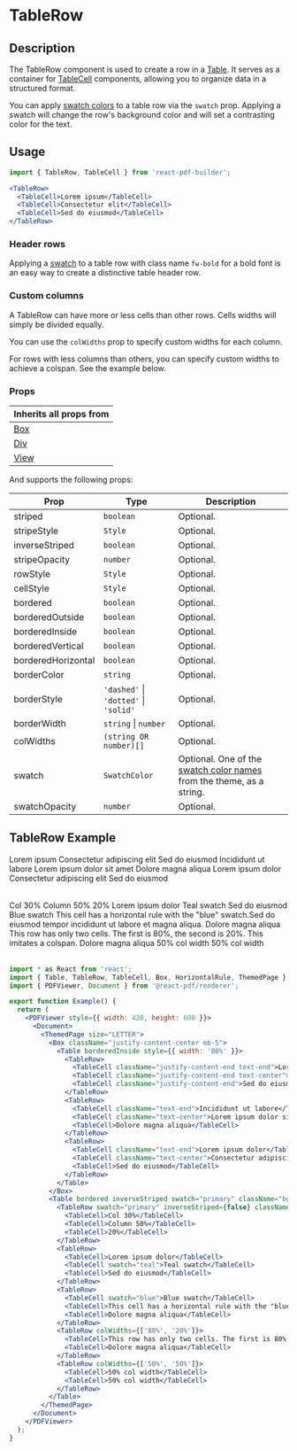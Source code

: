 

<Meta title="Documentation/Components/Tables/TableRow" />

<h1>TableRow</h1>

## Description

The TableRow component is used to create a row in a [Table](https://justinmahar.github.io/react-pdf-builder/?path=/docs/documentation-components-tables-table--docs). It serves as a container for [TableCell](https://justinmahar.github.io/react-pdf-builder/?path=/docs/documentation-components-tables-tablecell--docs) components, allowing you to organize data in a structured format. 

You can apply [swatch colors](https://justinmahar.github.io/react-pdf-builder/?path=/docs/documentation-themes--docs#swatch-colors) to a table row via the `swatch` prop. Applying a swatch will change the row's background color and will set a contrasting color for the text.

## Usage

```jsx
import { TableRow, TableCell } from 'react-pdf-builder';
```

```jsx
<TableRow>
  <TableCell>Lorem ipsum</TableCell>
  <TableCell>Consectetur elit</TableCell>
  <TableCell>Sed do eiusmod</TableCell>
</TableRow>
```

### Header rows

Applying a [swatch](https://justinmahar.github.io/react-pdf-builder/?path=/docs/documentation-themes--docs#swatch-colors) to a table row with class name `fw-bold` for a bold font is an easy way to create a distinctive table header row.

### Custom columns

A TableRow can have more or less cells than other rows. Cells widths will simply be divided equally.

You can use the `colWidths` prop to specify custom widths for each column.

For rows with less columns than others, you can specify custom widths to achieve a colspan. See the example below.

### Props

| Inherits all props from                                                                                      |
| ------------------------------------------------------------------------------------------------------------ |
| [Box](https://justinmahar.github.io/react-pdf-builder/?path=/docs/documentation-components-box--docs)        |
| [Div](https://justinmahar.github.io/react-pdf-builder/?path=/docs/documentation-components-basics-div--docs) |
| [View](https://react-pdf.org/components#view)                                                                |

And supports the following props:

| Prop               | Type                                          | Description                                                                                                                                                                  |
| ------------------ | --------------------------------------------- | ---------------------------------------------------------------------------------------------------------------------------------------------------------------------------- |
| striped            | `boolean`                                     | Optional.                                                                                                                                                                    |
| stripeStyle        | `Style`                                       | Optional.                                                                                                                                                                    |
| inverseStriped     | `boolean`                                     | Optional.                                                                                                                                                                    |
| stripeOpacity      | `number`                                      | Optional.                                                                                                                                                                    |
| rowStyle           | `Style`                                       | Optional.                                                                                                                                                                    |
| cellStyle          | `Style`                                       | Optional.                                                                                                                                                                    |
| bordered           | `boolean`                                     | Optional.                                                                                                                                                                    |
| borderedOutside    | `boolean`                                     | Optional.                                                                                                                                                                    |
| borderedInside     | `boolean`                                     | Optional.                                                                                                                                                                    |
| borderedVertical   | `boolean`                                     | Optional.                                                                                                                                                                    |
| borderedHorizontal | `boolean`                                     | Optional.                                                                                                                                                                    |
| borderColor        | `string`                                      | Optional.                                                                                                                                                                    |
| borderStyle        | `'dashed'` &#124; `'dotted'` &#124; `'solid'` | Optional.                                                                                                                                                                    |
| borderWidth        | `string` &#124; `number`                      | Optional.                                                                                                                                                                    |
| colWidths          | `(string OR number)[]`                        | Optional.                                                                                                                                                                    |
| swatch             | `SwatchColor`                                 | Optional. One of the [swatch color names](https://justinmahar.github.io/react-pdf-builder/?path=/docs/documentation-themes--docs#swatch-colors) from the theme, as a string. |
| swatchOpacity      | `number`                                      | Optional.                                                                                                                                                                    |
  
## TableRow Example

<DocsPDF>
  <Box className="justify-content-center mb-5">
    <Table borderedInside style={{ width: '80%' }}>
      <TableRow>
        <TableCell className="justify-content-end text-end">Lorem ipsum</TableCell>
        <TableCell className="justify-content-end text-center">Consectetur adipiscing elit</TableCell>
        <TableCell className="justify-content-end">Sed do eiusmod</TableCell>
      </TableRow>
      <TableRow>
        <TableCell className="text-end">Incididunt ut labore</TableCell>
        <TableCell className="text-center">Lorem ipsum dolor sit amet</TableCell>
        <TableCell>Dolore magna aliqua</TableCell>
      </TableRow>
      <TableRow>
        <TableCell className="text-end">Lorem ipsum dolor</TableCell>
        <TableCell className="text-center">Consectetur adipiscing elit</TableCell>
        <TableCell>Sed do eiusmod</TableCell>
      </TableRow>
    </Table>
  </Box>
  <Table bordered inverseStriped swatch="primary" className="bg-white rounded" colWidths={['30%', '50%', '20%']}>
    <TableRow swatch="primary" inverseStriped={false} className="fw-bold">
      <TableCell>Col 30%</TableCell>
      <TableCell>Column 50%</TableCell>
      <TableCell>20%</TableCell>
    </TableRow>
    <TableRow>
      <TableCell>Lorem ipsum dolor</TableCell>
      <TableCell swatch="teal">Teal swatch</TableCell>
      <TableCell>Sed do eiusmod</TableCell>
    </TableRow>
    <TableRow>
      <TableCell swatch="blue">Blue swatch</TableCell>
      <TableCell>This cell has a horizontal rule with the "blue" swatch.<HorizontalRule swatch="blue" />Sed do eiusmod tempor incididunt ut labore et magna aliqua.</TableCell>
      <TableCell>Dolore magna aliqua</TableCell>
    </TableRow>
    <TableRow colWidths={['80%', '20%']}>
      <TableCell>This row has only two cells. The first is 80%, the second is 20%. This imitates a colspan.</TableCell>
      <TableCell>Dolore magna aliqua</TableCell>
    </TableRow>
    <TableRow colWidths={['50%', '50%']}>
      <TableCell>50% col width</TableCell>
      <TableCell>50% col width</TableCell>
    </TableRow>
  </Table>
</DocsPDF>

```jsx
import * as React from 'react';
import { Table, TableRow, TableCell, Box, HorizontalRule, ThemedPage } from 'react-pdf-builder';
import { PDFViewer, Document } from '@react-pdf/renderer';

export function Example() {
  return (
    <PDFViewer style={{ width: 420, height: 600 }}>
      <Document>
        <ThemedPage size="LETTER">
          <Box className="justify-content-center mb-5">
            <Table borderedInside style={{ width: '80%' }}>
              <TableRow>
                <TableCell className="justify-content-end text-end">Lorem ipsum</TableCell>
                <TableCell className="justify-content-end text-center">Consectetur adipiscing elit</TableCell>
                <TableCell className="justify-content-end">Sed do eiusmod</TableCell>
              </TableRow>
              <TableRow>
                <TableCell className="text-end">Incididunt ut labore</TableCell>
                <TableCell className="text-center">Lorem ipsum dolor sit amet</TableCell>
                <TableCell>Dolore magna aliqua</TableCell>
              </TableRow>
              <TableRow>
                <TableCell className="text-end">Lorem ipsum dolor</TableCell>
                <TableCell className="text-center">Consectetur adipiscing elit</TableCell>
                <TableCell>Sed do eiusmod</TableCell>
              </TableRow>
            </Table>
          </Box>
          <Table bordered inverseStriped swatch="primary" className="bg-white rounded" colWidths={['30%', '50%', '20%']}>
            <TableRow swatch="primary" inverseStriped={false} className="fw-bold">
              <TableCell>Col 30%</TableCell>
              <TableCell>Column 50%</TableCell>
              <TableCell>20%</TableCell>
            </TableRow>
            <TableRow>
              <TableCell>Lorem ipsum dolor</TableCell>
              <TableCell swatch="teal">Teal swatch</TableCell>
              <TableCell>Sed do eiusmod</TableCell>
            </TableRow>
            <TableRow>
              <TableCell swatch="blue">Blue swatch</TableCell>
              <TableCell>This cell has a horizontal rule with the "blue" swatch.<HorizontalRule swatch="blue" />Sed do eiusmod tempor incididunt ut labore et magna aliqua.</TableCell>
              <TableCell>Dolore magna aliqua</TableCell>
            </TableRow>
            <TableRow colWidths={['80%', '20%']}>
              <TableCell>This row has only two cells. The first is 80%, the second is 20%. This imitates a colspan.</TableCell>
              <TableCell>Dolore magna aliqua</TableCell>
            </TableRow>
            <TableRow colWidths={['50%', '50%']}>
              <TableCell>50% col width</TableCell>
              <TableCell>50% col width</TableCell>
            </TableRow>
          </Table>
        </ThemedPage>
      </Document>
    </PDFViewer>
  );
}
```
